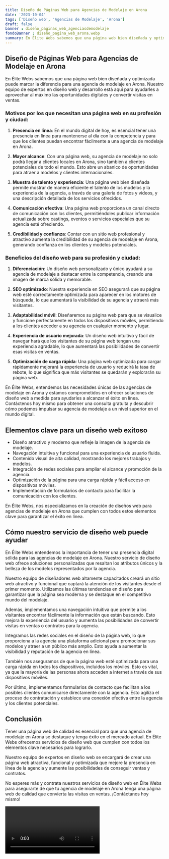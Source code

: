 ```yaml
---
title: Diseño de Páginas Web para Agencias de Modelaje en Arona
date: '2023-10-04'
tags: ['Diseño web', 'Agencias de Modelaje', 'Arona']
draft: false
banner : diseño_paginas_web_agenciasdemodelaje
fondoBanner : diseño_pagina_web_arona.webp
summary: En Élite Webs sabemos que una página web bien diseñada y optimizada puede marcar la diferencia para una agencia de modelaje en Arona. Nuestro equipo de expertos en diseño web y desarrollo está aquí para ayudarles a aprovechar al máximo las oportunidades digitales y convertir visitas en ventas.
---
```


## Diseño de Páginas Web para Agencias de Modelaje en Arona

En Élite Webs sabemos que una página web bien diseñada y optimizada puede marcar la diferencia para una agencia de modelaje en Arona. Nuestro equipo de expertos en diseño web y desarrollo está aquí para ayudarles a aprovechar al máximo las oportunidades digitales y convertir visitas en ventas.

### Motivos por los que necesitan una página web en su profesión y ciudad:

1. **Presencia en línea**: En el mundo digital de hoy, es esencial tener una presencia en línea para mantenerse al día con la competencia y para que los clientes puedan encontrar fácilmente a una agencia de modelaje en Arona.

2. **Mayor alcance**: Con una página web, su agencia de modelaje no solo podrá llegar a clientes locales en Arona, sino también a clientes potenciales de todo el mundo. Esto abre un abanico de oportunidades para atraer a modelos y clientes internacionales.

3. **Muestra de talento y experiencia**: Una página web bien diseñada permite mostrar de manera eficiente el talento de los modelos y la experiencia de la agencia, a través de una galería de fotos y videos, y una descripción detallada de los servicios ofrecidos.

4. **Comunicación efectiva**: Una página web proporciona un canal directo de comunicación con los clientes, permitiéndoles publicar información actualizada sobre castings, eventos o servicios especiales que su agencia esté ofreciendo.

5. **Credibilidad y confianza**: Contar con un sitio web profesional y atractivo aumenta la credibilidad de su agencia de modelaje en Arona, generando confianza en los clientes y modelos potenciales.

### Beneficios del diseño web para su profesión y ciudad:

1. **Diferenciación**: Un diseño web personalizado y único ayudará a su agencia de modelaje a destacar entre la competencia, creando una imagen de marca sólida y memorable.

2. **SEO optimizado**: Nuestra experiencia en SEO asegurará que su página web esté correctamente optimizada para aparecer en los motores de búsqueda, lo que aumentará la visibilidad de su agencia y atraerá más visitantes.

3. **Adaptabilidad móvil**: Diseñaremos su página web para que se visualice y funcione perfectamente en todos los dispositivos móviles, permitiendo a los clientes acceder a su agencia en cualquier momento y lugar.

4. **Experiencia de usuario mejorada**: Un diseño web intuitivo y fácil de navegar hará que los visitantes de su página web tengan una experiencia agradable, lo que aumentará las posibilidades de convertir esas visitas en ventas.

5. **Optimización de carga rápida**: Una página web optimizada para cargar rápidamente mejorará la experiencia de usuario y reducirá la tasa de rebote, lo que significa que más visitantes se quedarán y explorarán su página web.

En Élite Webs, entendemos las necesidades únicas de las agencias de modelaje en Arona y estamos comprometidos en ofrecer soluciones de diseño web a medida para ayudarles a alcanzar el éxito en línea. Contáctenos hoy mismo para obtener una consulta gratuita y descubrir cómo podemos impulsar su agencia de modelaje a un nivel superior en el mundo digital.

<GifSeo />

<Cta />

## Elementos clave para un diseño web exitoso

- Diseño atractivo y moderno que refleje la imagen de la agencia de modelaje.
- Navegación intuitiva y funcional para una experiencia de usuario fluida.
- Contenido visual de alta calidad, mostrando los mejores trabajos y modelos.
- Integración de redes sociales para ampliar el alcance y promoción de la agencia.
- Optimización de la página para una carga rápida y fácil acceso en dispositivos móviles.
- Implementación de formularios de contacto para facilitar la comunicación con los clientes.

En Élite Webs, nos especializamos en la creación de diseños web para agencias de modelaje en Arona que cumplen con todos estos elementos clave para garantizar el éxito en línea.

## Cómo nuestro servicio de diseño web puede ayudar

En Élite Webs entendemos la importancia de tener una presencia digital sólida para las agencias de modelaje en Arona. Nuestro servicio de diseño web ofrece soluciones personalizadas que resaltan los atributos únicos y la belleza de los modelos representados por la agencia.

Nuestro equipo de diseñadores web altamente capacitados creará un sitio web atractivo y funcional que captará la atención de los visitantes desde el primer momento. Utilizamos las últimas tendencias en diseño para garantizar que la página sea moderna y se destaque en el competitivo mundo del modelaje.

Además, implementamos una navegación intuitiva que permite a los visitantes encontrar fácilmente la información que están buscando. Esto mejora la experiencia del usuario y aumenta las posibilidades de convertir visitas en ventas o contratos para la agencia.

Integramos las redes sociales en el diseño de la página web, lo que proporciona a la agencia una plataforma adicional para promocionar sus modelos y atraer a un público más amplio. Esto ayuda a aumentar la visibilidad y reputación de la agencia en línea.

También nos aseguramos de que la página web esté optimizada para una carga rápida en todos los dispositivos, incluidos los móviles. Esto es vital, ya que la mayoría de las personas ahora acceden a internet a través de sus dispositivos móviles.

Por último, implementamos formularios de contacto que facilitan a los posibles clientes comunicarse directamente con la agencia. Esto agiliza el proceso de contratación y establece una conexión efectiva entre la agencia y los clientes potenciales.

## Conclusión

Tener una página web de calidad es esencial para que una agencia de modelaje en Arona se destaque y tenga éxito en el mercado actual. En Élite Webs ofrecemos servicios de diseño web que cumplen con todos los elementos clave necesarios para lograrlo.

Nuestro equipo de expertos en diseño web se encargará de crear una página web atractiva, funcional y optimizada que mejore la presencia en línea de la agencia y aumente las posibilidades de conseguir ventas y contratos.

No esperes más y contrata nuestros servicios de diseño web en Élite Webs para asegurarte de que tu agencia de modelaje en Arona tenga una página web de calidad que convierta las visitas en ventas. ¡Contáctanos hoy mismo!

<Video />

<CtaBot job='Agencias de Modelaje' city='Arona'/>

<Gmaps query='Arona+españa+maps' />